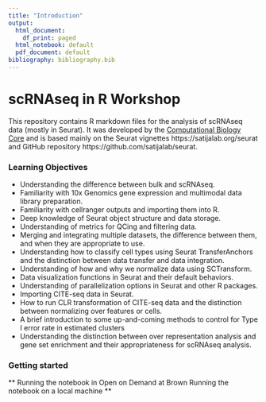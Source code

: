 ```yaml
---
title: "Introduction"
output:
  html_document:
    df_print: paged
  html_notebook: default
  pdf_document: default
bibliography: bibliography.bib
---
```


# scRNAseq in R Workshop

This repository contains R markdown files for the analysis of scRNAseq data (mostly in Seurat). It was developed by the [Computational Biology Core](http://cbc.brown.edu/) and is based mainly on the Seurat vignettes https://satijalab.org/seurat and GitHub repository https://github.com/satijalab/seurat.

### Learning Objectives

- Understanding the difference between bulk and scRNAseq.
- Familiarity with 10x Genomics gene expression and multimodal data library preparation.
- Familiarity with cellranger outputs and importing them into R.
- Deep knowledge of Seurat object structure and data storage.
- Understanding of metrics for QCing and filtering data.
- Merging and integrating multiple datasets, the difference between them, and when they are appropriate to use.
- Understanding how to classify cell types using Seurat TransferAnchors and the distinction between data transfer and data integration.
- Understanding of how and why we normalize data using SCTransform.
- Data visualization functions in Seurat and their default behaviors.
- Understanding of parallelization options in Seurat and other R packages.
- Importing CITE-seq data in Seurat.
- How to run CLR transformation of CITE-seq data and the distinction between normalizing over features or cells.
- A brief introduction to some up-and-coming methods to control for Type I error rate in estimated clusters
- Understanding the distinction between over representation analysis and gene set enrichment and their appropriateness for scRNAseq analysis.

### Getting started

** Running the notebook in Open on Demand at Brown **
** Running the notebook on a local machine **

